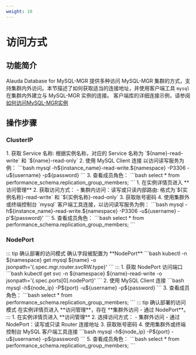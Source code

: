 ```yaml
---
weight: 10
---
```

# 访问方式

## 功能简介
Alauda Database for MySQL-MGR 提供多种访问 MySQL-MGR 集群的方式，支持集群内外访问。本节描述了如何获取适当的连接地址，并使用客户端工具 `mysql` 在集群内外建立与 MySQL-MGR 实例的连接。
客户端库的详细连接示例，请参阅 [如何访问MySQL-MGR实例](../how_to/50-access)

## 操作步骤

### ClusterIP

<Tabs>
<Tab label="CLI">
1. 获取 Service 名称: 根据实例名称，对应的 Service 名称为 `${name}-read-write` 和 `${name}-read-only`
2. 使用 MySQL Client 连接
以访问读写服务为例：
```bash
mysql -h${instance_name}-read-write.${namespace} -P3306 -u${username} -p${password}
```
3. 查看成员角色：
```bash
select * from performance_schema.replication_group_members;
```
</Tab>

<Tab label="Web Console">
1. 在实例详情页进入 **访问管理**
2. 获取访问方式：
- 集群内访问：读写或只读内部路由: 格式为`${实例名称}-read-write` 和 `${实例名称}-read-only`
3. 获取账号密码
4. 使用集群外或终端控制台 `mysql` 客户端工具连接，以访问读写服务为例：
```bash
mysql -h${instance_name}-read-write.${namespace} -P3306 -u${username} -p'${password}'
```
5. 查看成员角色：
```bash
select * from performance_schema.replication_group_members;
```
</Tab>
</Tabs>


### NodePort
<Tabs>
<Tab label="CLI">
::: tip 确认部署的访问模式
确认字段被配置为 **NodePort**
```bash
kubectl -n ${namespace} get mysql ${name} -o jsonpath='{.spec.mgr.router.svcRW.type}'
```
:::
1. 获取 NodePort 访问端口
```bash
kubectl get svc -n ${namespace} ${name}-read-write -o jsonpath='{.spec.ports[0].nodePort}'
```
2. 使用 MySQL Client 连接
```bash
mysql -h${node_ip} -P${port} -u${username} -p${password}
```
3. 查看成员角色：
```bash
select * from performance_schema.replication_group_members;
```
</Tab>

<Tab label="Web Console">
::: tip 确认部署的访问模式
在实例详情页进入 **访问管理**，存在 **集群外访问 - 通过 NodePort**。
:::
1. 在实例详情页进入 **访问管理**
2. 选择访问方式：
- 集群外访问 - 通过 NodePort：读写或只读 Router 连接地址
3. 获取账号密码
4. 使用集群外或终端控制台 MySQL 客户端工具连接
```bash
mysql -h${node_ip} -P${port} -u${username} -p${password}
```
5. 查看成员角色：
```bash
select * from performance_schema.replication_group_members;
```
</Tab>
</Tabs>
